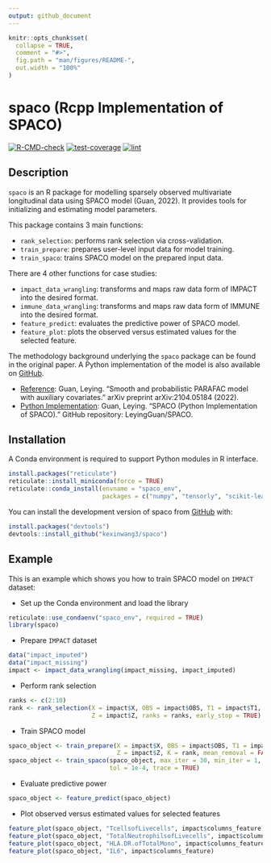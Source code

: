 ```yaml
---
output: github_document
---
```


<!-- README.md is generated from README.Rmd. Please edit that file -->

```r
knitr::opts_chunk$set(
  collapse = TRUE,
  comment = "#>",
  fig.path = "man/figures/README-",
  out.width = "100%"
)
```

# spaco (Rcpp Implementation of SPACO)

<!-- badges: start -->
[![R-CMD-check](https://github.com/kexinwang3/spaco/actions/workflows/R-CMD-check.yaml/badge.svg)](https://github.com/kexinwang3/spaco/actions/workflows/R-CMD-check.yaml)
[![test-coverage](https://github.com/kexinwang3/spaco/actions/workflows/test-coverage.yaml/badge.svg)](https://github.com/kexinwang3/spaco/actions/workflows/test-coverage.yaml)
[![lint](https://github.com/kexinwang3/spaco/actions/workflows/lint.yaml/badge.svg)](https://github.com/kexinwang3/spaco/actions/workflows/lint.yaml)
<!-- badges: end -->

## Description

`spaco` is an R package for modelling sparsely observed multivariate longitudinal data using SPACO model (Guan, 2022). It provides tools for initializing and estimating model parameters.

This package contains 3 main functions:

- `rank_selection`: performs rank selection via cross-validation.
- `train_prepare`: prepares user-level input data for model training.
- `train_spaco`: trains SPACO model on the prepared input data.

There are 4 other functions for case studies:

- `impact_data_wrangling`: transforms and maps raw data form of IMPACT into the desired format.
- `immune_data_wrangling`: transforms and maps raw data form of IMMUNE into the desired format.
- `feature_predict`: evaluates the predictive power of SPACO model.
- `feature_plot`: plots the observed versus estimated values for the selected feature.

The methodology background underlying the `spaco` package can be found in the original paper. A Python implementation of the model is also available on [GitHub](https://github.com/).

- [Reference](https://arxiv.org/abs/2104.05184): Guan, Leying. "Smooth and probabilistic PARAFAC model with auxiliary covariates." arXiv preprint arXiv:2104.05184 (2022).
- [Python Implementation](https://github.com/LeyingGuan/SPACO): Guan, Leying. "SPACO (Python Implementation of SPACO)." GitHub repository: LeyingGuan/SPACO.

## Installation

A Conda environment is required to support Python modules in R interface.

```r
install.packages("reticulate")
reticulate::install_miniconda(force = TRUE)
reticulate::conda_install(envname = "spaco_env",
                          packages = c("numpy", "tensorly", "scikit-learn"))
```

You can install the development version of spaco from [GitHub](https://github.com/) with:

``` r
install.packages("devtools")
devtools::install_github("kexinwang3/spaco")
```

## Example

This is an example which shows you how to train SPACO model on `IMPACT` dataset:

- Set up the Conda environment and load the library

```r
reticulate::use_condaenv("spaco_env", required = TRUE)
library(spaco)
```

- Prepare `IMPACT` dataset

```r
data("impact_imputed")
data("impact_missing")
impact <- impact_data_wrangling(impact_missing, impact_imputed)
```

- Perform rank selection

```r
ranks <- c(2:10)
rank <- rank_selection(X = impact$X, OBS = impact$OBS, T1 = impact$T1,
                       Z = impact$Z, ranks = ranks, early_stop = TRUE)
```

- Train SPACO model

```r
spaco_object <- train_prepare(X = impact$X, OBS = impact$OBS, T1 = impact$T1,
                              Z = impact$Z, K = rank, mean_removal = FALSE)
spaco_object <- train_spaco(spaco_object, max_iter = 30, min_iter = 1,
                            tol = 1e-4, trace = TRUE)
```

- Evaluate predictive power

```r
spaco_object <- feature_predict(spaco_object)
```

- Plot observed versus estimated values for selected features

```r
feature_plot(spaco_object, "TcellsofLivecells", impact$columns_feature)
feature_plot(spaco_object, "TotalNeutrophilsofLivecells", impact$columns_feature)
feature_plot(spaco_object, "HLA.DR.ofTotalMono", impact$columns_feature)
feature_plot(spaco_object, "IL6", impact$columns_feature)
```
